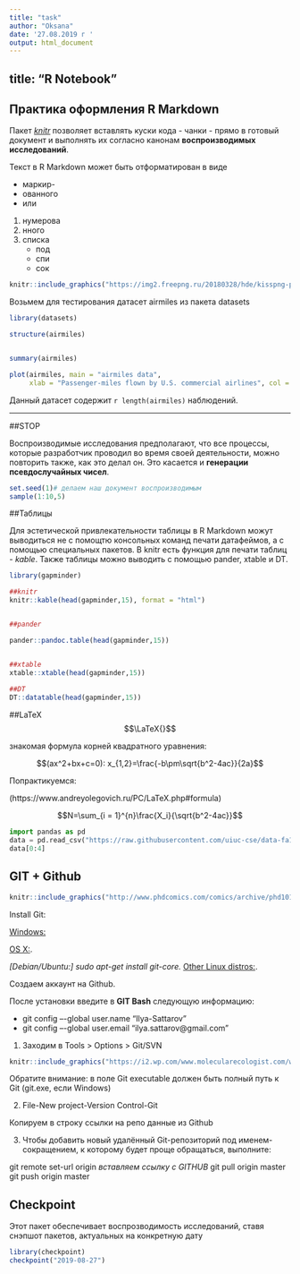 ```yaml
---
title: "task"
author: "Oksana"
date: '27.08.2019 г '
output: html_document
---
```

title: "R Notebook"
---
## Практика оформления R Markdown

Пакет *[knitr](https://github.com/yihui/knitr)* позволяет вставлять куски кода - чанки - прямо в готовый документ и выполнять их согласно канонам **воспроизводимых исследований**.

Текст в R Markdown может быть отформатирован в виде

* маркир-
* ованного
* или

1. нумерова
2. нного
3. списка 
    + под
    + спи
    + сок


```r


knitr::include_graphics("https://img2.freepng.ru/20180328/hde/kisspng-programming-language-data-analysis-computer-progra-r-5abbf2c1918c67.3775356915222668175962.jpg")


```

Возьмем для тестирования датасет airmiles из пакета datasets


```r

library(datasets)

structure(airmiles)



```

```r

summary(airmiles)

```

```r

plot(airmiles, main = "airmiles data",
     xlab = "Passenger-miles flown by U.S. commercial airlines", col = 4)

```


Данный датасет содержит `r length(airmiles)` наблюдений.

------

##STOP


Воспроизводимые исследования предполагают, что все процессы, которые разработчик проводил во время своей деятельности, можно повторить также, как это делал он. Это касается и 
__генерации псевдослучайных чисел__.
```r
set.seed(1)# делаем наш документ воспроизводимым
sample(1:10,5)
```

##Таблицы

Для эстетической привлекательности таблицы в R Markdown можут выводиться не с помощтю консольных команд печати датафеймов, а с помощью специальных пакетов. В knitr есть функция для печати таблиц - *kable*. Также таблицы можно выводить с помощью pander, xtable и DT.

```r
library(gapminder)

##knitr
knitr::kable(head(gapminder,15), format = "html")


##pander

pander::pandoc.table(head(gapminder,15))


##xtable
xtable::xtable(head(gapminder,15))
  
##DT
DT::datatable(head(gapminder,15))
```

##LaTeX
$$\LaTeX{}$$

знакомая формула корней квадратного уравнения:

$$(ax^2+bx+c=0): x_{1,2}=\frac{-b\pm\sqrt{b^2-4ac}}{2a}$$

Попрактикуемся:

(https://www.andreyolegovich.ru/PC/LaTeX.php#formula)


<!-- Вставляем формулу из Задания 2: -->

$$N=\sum_{i = 1}^{n}\frac{X_i}{\sqrt{b^2-4ac}}$$


```python
import pandas as pd
data = pd.read_csv("https://raw.githubusercontent.com/uiuc-cse/data-fa14/gh-pages/data/iris.csv")
data[0:4]
```


## GIT + Github

```r

knitr::include_graphics("http://www.phdcomics.com/comics/archive/phd101212s.gif")

```

Install Git:

[Windows:](http://git-scm.com/download/win)


[OS X:](http://git-scm.com/download/mac).

_[Debian/Ubuntu:] sudo apt-get install git-core._
[Other Linux distros:](http://git-scm.com/download/linux).

Создаем аккаунт на Github.

После установки введите в **GIT Bash** следующую информацию:

* git config –-global user.name “Ilya-Sattarov”                                 
* git config –-global user.email “ilya.sattarov@gmail.com”


1. Заходим в Tools > Options > Git/SVN

```r
knitr::include_graphics("https://i2.wp.com/www.molecularecologist.com/wp-content/uploads/2013/11/Screenshot-2013-11-12-09.53.56-Copy1.png?w=704&ssl=1")
```


Обратите внимание: в поле Git executable должен быть полный путь к Git (git.exe, если Windows)

2. File-New project-Version Control-Git

Копируем в строку ссылки на репо данные из Github


3. Чтобы добавить новый удалённый Git-репозиторий под именем-сокращением, к которому будет проще обращаться, выполните:

git remote set-url origin _вставляем ссылку с GITHUB_
git pull origin master
git push origin master

## Checkpoint
Этот пакет обеспечивает воспрозводимость исследований, ставя снэпшот пакетов, актуальных на конкретную дату

```r

library(checkpoint)
checkpoint("2019-08-27") 
```

